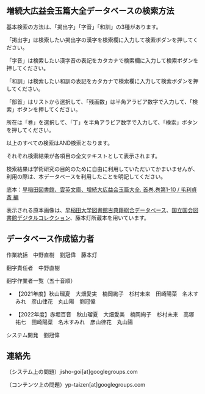 

## 増続大広益会玉篇大全データベースの検索方法

基本検索の方法は、「掲出字」「字音」「和訓」の3種があります。

「掲出字」は検索したい掲出字の漢字を検索欄に入力して検索ボダンを押してください。

「字音」は検索したい漢字音の表記をカタカナで検索欄に入力して検索ボダンを押してください。

「和訓」は検索したい和訓の表記をカタカナで検索欄に入力して検索ボダンを押してください。

「部首」はリストから選択して、「残画数」は半角アラビア数字で入力して、「検索」ボタンを押してください。

所在は「巻」を選択して、「丁」を半角アラビア数字で入力して、「検索」ボタンを押してください。

以上のすべての検索はAND検索となります。

それぞれ検索結果が各項目の全文テキストとして表示されます。

検索結果は学術研究の目的のために自由に利用していただいてかまいませんが、
利用の際は、本データベースを利用したことを明記してください。

底本：[早稲田図書館、雲英文庫、増続大広益会玉篇大全. 首巻,巻第1-10 / 毛利貞斎 編](https://www.wul.waseda.ac.jp/kotenseki/html/bunko31/bunko31_e0853/index.html)

表示される原本画像は、[早稲田大学図書館古典籍総合データベース](https://www.wul.waseda.ac.jp/kotenseki/index.html)、[国立国会図書館デジタルコレクション](https://dl.ndl.go.jp/)、藤本灯所蔵本を用いています。

<div className="divider" />

<CcLicense />

<div className="divider" />

## データベース作成協力者

作業統括　中野直樹　劉冠偉　藤本灯 

翻字責任者　中野直樹 

翻字作業者一覧（五十音順）

* 【2021年度】秋山瑠夏　大畑愛実　楠岡絢子　杉村未来　田崎陽菜　名木すみれ　彦山律花　丸山陽　劉冠偉 

* 【2022年度】赤堀百音　秋山瑠夏　大畑愛美　楠岡絢子　杉村未来　高塚祐七　田崎陽菜　名木すみれ　彦山律花　丸山陽

システム開発　劉冠偉

<div className="divider" />

<GeneralManual />

<div className="divider" />

## 連絡先

（システム上の問題）jisho-goi[at]googlegroups.com

（コンテンツ上の問題）yp-taizen[at]googlegroups.com
